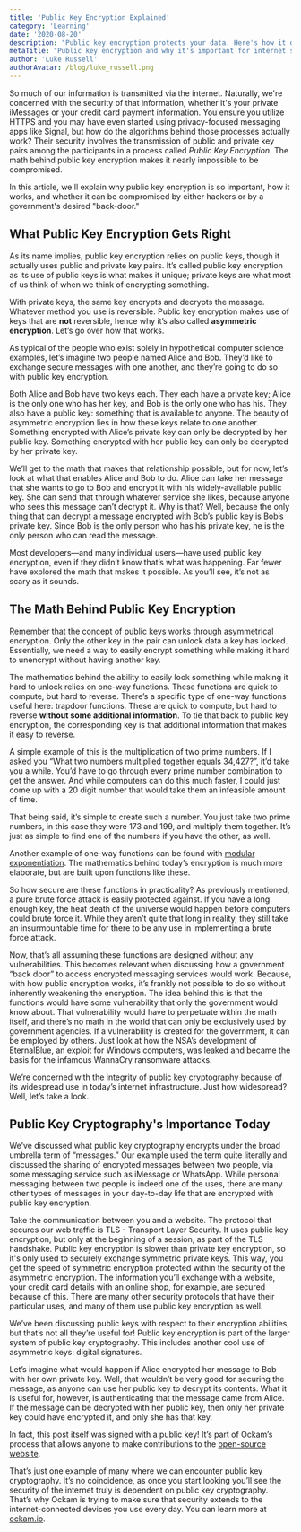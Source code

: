 ```yaml
---
title: 'Public Key Encryption Explained'
category: 'Learning'
date: '2020-08-20'
description: "Public key encryption protects your data. Here's how it does so."
metaTitle: "Public key encryption and why it's important for internet security."
author: 'Luke Russell'
authorAvatar: /blog/luke_russell.png
---
```


So much of our information is transmitted via the internet. Naturally, we're concerned with the security of that information, whether it's your private iMessages or your credit card payment information. You ensure you utilize HTTPS and you may have even started using privacy-focused messaging apps like Signal, but how do the algorithms behind those processes actually work? Their security involves the transmission of public and private key pairs among the participants in a process called _Public Key Encryption_. The math behind public key encryption makes it nearly impossible to be compromised.

In this article, we'll explain why public key encryption is so important, how it works, and whether it can be compromised by either hackers or by a government's desired "back-door."

## What Public Key Encryption Gets Right

As its name implies, public key encryption relies on public keys, though it actually uses public and private key pairs. It’s called public key encryption as its use of public keys is what makes it unique; private keys are what most of us think of when we think of encrypting something.

With private keys, the same key encrypts and decrypts the message. Whatever method you use is reversible. Public key encryption makes use of keys that are **not** reversible, hence why it’s also called **asymmetric encryption**. Let’s go over how that works.

As typical of the people who exist solely in hypothetical computer science examples, let’s imagine two people named Alice and Bob. They’d like to exchange secure messages with one another, and they’re going to do so with public key encryption.

Both Alice and Bob have two keys each. They each have a private key; Alice is the only one who has her key, and Bob is the only one who has his. They also have a public key: something that is available to anyone. The beauty of asymmetric encryption lies in how these keys relate to one another. Something encrypted with Alice’s private key can only be decrypted by her public key. Something encrypted with her public key can only be decrypted by her private key.

We’ll get to the math that makes that relationship possible, but for now, let’s look at what that enables Alice and Bob to do. Alice can take her message that she wants to go to Bob and encrypt it with his widely-available public key. She can send that through whatever service she likes, because anyone who sees this message can’t decrypt it. Why is that? Well, because the only thing that can decrypt a message encrypted with Bob’s public key is Bob’s private key. Since Bob is the only person who has his private key, he is the only person who can read the message.

Most developers—and many individual users—have used public key encryption, even if they didn’t know that’s what was happening. Far fewer have explored the math that makes it possible. As you’ll see, it’s not as scary as it sounds.

## The Math Behind Public Key Encryption

Remember that the concept of public keys works through asymmetrical encryption. Only the other key in the pair can unlock data a key has locked. Essentially, we need a way to easily encrypt something while making it hard to unencrypt without having another key.

The mathematics behind the ability to easily lock something while making it hard to unlock relies on one-way functions. These functions are quick to compute, but hard to reverse. There’s a specific type of one-way functions useful here: trapdoor functions. These are quick to compute, but hard to reverse **without some additional information**. To tie that back to public key encryption, the corresponding key is that additional information that makes it easy to reverse.

A simple example of this is the multiplication of two prime numbers. If I asked you “What two numbers multiplied together equals 34,427?”, it’d take you a while. You’d have to go through every prime number combination to get the answer. And while computers can do this much faster, I could just come up with a 20 digit number that would take them an infeasible amount of time.

That being said, it’s simple to create such a number. You just take two prime numbers, in this case they were 173 and 199, and multiply them together. It’s just as simple to find one of the numbers if you have the other, as well.

Another example of one-way functions can be found with [modular exponentiation](https://en.wikipedia.org/wiki/Modular_exponentiation). The mathematics behind today’s encryption is much more elaborate, but are built upon functions like these.

So how secure are these functions in practicality? As previously mentioned, a pure brute force attack is easily protected against. If you have a long enough key, the heat death of the universe would happen before computers could brute force it. While they aren’t quite that long in reality, they still take an insurmountable time for there to be any use in implementing a brute force attack.

Now, that’s all assuming these functions are designed without any vulnerabilities. This becomes relevant when discussing how a government “back door” to access encrypted messaging services would work. Because, with how public encryption works, it’s frankly not possible to do so without inherently weakening the encryption. The idea behind this is that the functions would have some vulnerability that only the government would know about. That vulnerability would have to perpetuate within the math itself, and there’s no math in the world that can only be exclusively used by government agencies. If a vulnerability is created for the government, it can be employed by others. Just look at how the NSA’s development of EternalBlue, an exploit for Windows computers, was leaked and became the basis for the infamous WannaCry ransomware attacks.

We’re concerned with the integrity of public key cryptography because of its widespread use in today’s internet infrastructure. Just how widespread? Well, let’s take a look.

## Public Key Cryptography's Importance Today

We’ve discussed what public key cryptography encrypts under the broad umbrella term of “messages.” Our example used the term quite literally and discussed the sharing of encrypted messages between two people, via some messaging service such as iMessage or WhatsApp. While personal messaging between two people is indeed one of the uses, there are many other types of messages in your day-to-day life that are encrypted with public key encryption.

Take the communication between you and a website. The protocol that secures our web traffic is TLS - Transport Layer Security. It uses public key encryption, but only at the beginning of a session, as part of the TLS handshake. Public key encryption is slower than private key encryption, so it's only used to securely exchange symmetric private keys. This way, you get the speed of symmetric encryption protected within the security of the asymmetric encryption. The information you’ll exchange with a website, your credit card details with an online shop, for example, are secured because of this. There are many other security protocols that have their particular uses, and many of them use public key encryption as well.

We’ve been discussing public keys with respect to their encryption abilities, but that’s not all they’re useful for! Public key encryption is part of the larger system of public key cryptography. This includes another cool use of asymmetric keys: digital signatures.

Let’s imagine what would happen if Alice encrypted her message to Bob with her own private key. Well, that wouldn’t be very good for securing the message, as anyone can use her public key to decrypt its contents. What it is useful for, however, is authenticating that the message came from Alice. If the message can be decrypted with her public key, then only her private key could have encrypted it, and only she has that key.

In fact, this post itself was signed with a public key! It’s part of Ockam’s process that allows anyone to make contributions to the [open-source website](https://www.ockam.io/blog/ockam_website_is_open_source).

That’s just one example of many where we can encounter public key cryptography. It’s no coincidence, as once you start looking you’ll see the security of the internet truly is dependent on public key cryptography. That’s why Ockam is trying to make sure that security extends to the internet-connected devices you use every day. You can learn more at [ockam.io](https://www.ockam.io/).
